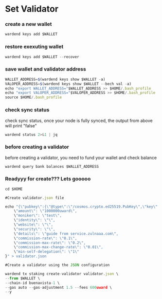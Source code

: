 
# Set Validator

<Steps>

### create a new wallet
```js copy
wardend keys add $WALLET
```

### restore exexuting wallet
```js copy
wardend keys add $WALLET --recover
```

### save wallet and validator address
```js copy
WALLET_ADDRESS=$(wardend keys show $WALLET -a)
VALOPER_ADDRESS=$(wardend keys show $WALLET --bech val -a)
echo "export WALLET_ADDRESS="$WALLET_ADDRESS >> $HOME/.bash_profile
echo "export VALOPER_ADDRESS="$VALOPER_ADDRESS >> $HOME/.bash_profile
source $HOME/.bash_profile
```


### check sync status

check sync status, once your node is fully synced, the output from above will print "false"

```js copy
wardend status 2>&1 | jq 
```


### before creating a validator
before creating a validator, you need to fund your wallet and check balance
```js copy
wardend query bank balances $WALLET_ADDRESS 
```

### Readyyy for create??? Lets gooooo
```js copy
cd $HOME

#Create validator.json file

echo "{\"pubkey\":{\"@type\":\"/cosmos.crypto.ed25519.PubKey\",\"key\":\"$(wardend comet show-validator | grep -Po '\"key\":\s*\"\K[^"]*')\"},
    \"amount\": \"1000000uward\",
    \"moniker\": \"test\",
    \"identity\": \"\",
    \"website\": \"\",
    \"security\": \"\",
    \"details\": \"guide from service.zulnaaa.com\",
    \"commission-rate\": \"0.1\",
    \"commission-max-rate\": \"0.2\",
    \"commission-max-change-rate\": \"0.01\",
    \"min-self-delegation\": \"1\"
}" > validator.json

#Create a validator using the JSON configuration

wardend tx staking create-validator validator.json \
--from $WALLET \
--chain-id buenavista-1 \
--gas auto --gas-adjustment 1.5 --fees 600uward \
--y

```

</Steps>